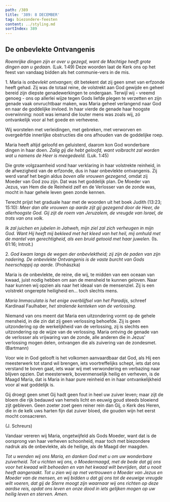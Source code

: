 ```yaml
---
path: /389
title: '389: 8 DECEMBER'
tag: biezondere-feesten
content: ../styling.md
sortIndex: 389
---
```



## De onbevlekte Ontvangenis

_Roemrijke dingen zijn er over u gezegd, want de Machtige heeft grote dingen aan u gedaan._ (Luk. 1:49) Deze woorden laat de Kerk ons op het feest van vandaag bidden als het communie-vers in de mis.

1\. Maria is _onbevlekt ontvangen_; dit betekent dat zij geen smet van erfzonde heeft gehad. Zij was de totaal reine, de volstrekt aan God gewijde en geheel bereid zijn diepste genadewerkingen te ondergaan. Terwijl wij - vreemd genoeg - ons op allerlei wijze tegen Gods liefde plegen te verzetten en zijn genade vaak onvruchtbaar maken, was Maria geheel verlangend naar God en naar de goddelijke invloed. In haar vierde de genade haar hoogste overwinning: nooit was iemand die louter mens was zoals wij, zó ontvankelijk voor al het goede en verhevene.

Wij worstelen met verleidingen, met gebreken, met verworven en overgeërfde innerlijke obstructies die ons afhouden van de goddelijke roep.

Maria heeft altijd geloofd en geluisterd, daarom kon God wonderbare dingen in haar doen. _Zalig gij die hebt geloofd, want volbracht zal worden wat u namens de Heer is meegedeeld._ (Luk. 1:45)

Die grote volgzaamheid vond haar verklaring in haar volstrekte reinheid, in de afwezigheid van de erfzonde, dus in haar onbevlekte ontvangenis. Zij werd vanaf het begin aldus _boven alle vrouwen gezegend_, omdat zij Moeder van God zou zijn. Dat was het goddelijk plan. De Moeder van Jezus, van Hem die de Reinheid zelf en de Verlosser van de zonde was, mocht in haar gehele leven geen zonde kennen.

Terecht prijst het graduale haar met de woorden uit het boek Judith (13:23; 15:10): _Meer dan alle vrouwen op aarde zijt gij gezegend door de Heer, de allerhoogste God. Gij zijt de roem van Jeruzalem, de vreugde van Israel, de trots van ons volk._

_Ik zal juichen en jubelen in Jahweh, mijn ziel zal zich verheugen in mijn God. Want Hij heeft mij bekleed met het kleed van het heil, mij omhuld met de mantel van gerechtigheid, als een bruid getooid met haar juwelen._ (Is. 61:16; Introit.)

2\. _God kwam langs de wegen der onbevlektheid; zij zijn de paden van zijn nadering. De onbevlekte Ontvangenis is de vaste burcht van Gods heerschappij op aarde._ (Prohászka)

Maria is de onbevlekte, de reine, die wij, te midden van een oceaan van kwaad, juist nodig hebben om aan de mensheid te kunnen geloven. Naar haar kunnen wij opzien als naar het ideaal van de mensenziel. Zij is een volstrekt ongerepte heiligheid en... toch slechts mens.

_Maria Immaculata is het enige overblijfsel van het Paradijs,_ schreef Kardinaal Faulhaber, _het stralende kenteken van de verlossing._

Niemand van ons meent dat Maria een uitzondering vormt op de gehele mensheid, in die zin dat zij geen verlossing behoefde. Zij is geen uitzondering op de werkelijkheid van de verlossing, zij is slechts een uitzondering op de wijze van de verlossing. Maria ontving de genade van de verlosser als vrijwaring van de zonde, alle anderen die in Jezus' verlossing mogen delen, ontvangen die als
zuivering van de zondesmet. (Bartmann)

Voor wie in God gelooft is het volkomen aanvaardbaar dat God, als Hij een meesterwerk tot stand wil brengen, iets voortreffelijks schept, iets dat ons verstand te boven gaat, iets waar wij met verwondering en verbazing naar blijven opzien. Dat meesterwerk, bovenmenselijk heilig en verheven, is de Maagd Maria, dat is Maria in haar pure reinheid en in haar ontvankelijkheid voor al wat goddelijk is.

<CenteredText italic>

Gij droegt geen smet
Gij hadt geen fout
in heel uw zuiver leven;
maar zijt de bloem
die rijk bedauwd
van hemels licht
en eeuwig goud
steeds bloeiend zijt gebleven.
Geen zoeter zoet
geen reiner rein
dan Gij, o Kerk des Heren,
die in de kelk uws harten fijn
dat zuiver bloed,
die gouden wijn
het eerst mocht consacreren.

(J. Schreurs)
</CenteredText>

Vandaar vereren wij Maria, ongetwijfeld als Gods Moeder, want dat is de oorsprong van haar verheven schoonheid, maar toch met biezondere nadruk als de onbevlekte, als de heilige, als de Maagd der maagden.

_Tot u wenden wij ons Maria, en danken God met u om uw wonderbare zuiverheid. Tot u richten wij ons, o Moedermaagd, met de bede dat gij ons voor het kwaad wilt behoeden en van het kwaad wilt bevrijden, dat u nooit heeft aangeraakt. Tot u zien wij op met vertrouwen o Moeder van Jezus en Moeder van de mensen, en wij bidden u dat gij ons tot de eeuwige vreugde wilt voeren, dat gij de Sterre moogt zijn waarnaar wij ons richten op deze aardse reis, opdat ons leven en onze dood in iets gelijken mogen op uw heilig leven en sterven. Amen._
